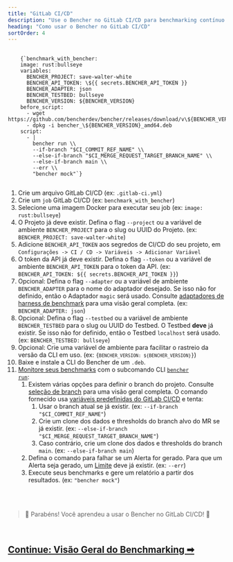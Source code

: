 ```yaml
---
title: "GitLab CI/CD"
description: "Use o Bencher no GitLab CI/CD para benchmarking contínuo em solicitações de merge"
heading: "Como usar o Bencher no GitLab CI/CD"
sortOrder: 4
---
```



<pre>
  <code>
    {`benchmark_with_bencher:
    image: rust:bullseye
    variables:
      BENCHER_PROJECT: save-walter-white
      BENCHER_API_TOKEN: \${{ secrets.BENCHER_API_TOKEN }}
      BENCHER_ADAPTER: json
      BENCHER_TESTBED: bullseye
      BENCHER_VERSION: ${BENCHER_VERSION}
    before_script:
      - wget https://github.com/bencherdev/bencher/releases/download/v\${BENCHER_VERSION}/bencher_\${BENCHER_VERSION}_amd64.deb
      - dpkg -i bencher_\${BENCHER_VERSION}_amd64.deb
    script:
      - |
        bencher run \\
        --if-branch "$CI_COMMIT_REF_NAME" \\
        --else-if-branch "$CI_MERGE_REQUEST_TARGET_BRANCH_NAME" \\
        --else-if-branch main \\
        --err \\
        "bencher mock"`}
  </code>
</pre>

1. Crie um arquivo GitLab CI/CD (ex: `.gitlab-ci.yml`)
1. Crie um `job` GitLab CI/CD (ex: `benchmark_with_bencher`)
1. Selecione uma imagem Docker para executar seu job (ex: `image: rust:bullseye`)
1. O Projeto já deve existir. Defina o flag `--project` ou a variável de ambiente `BENCHER_PROJECT` para o slug ou UUID do Projeto. (ex: `BENCHER_PROJECT: save-walter-white`)
1. Adicione `BENCHER_API_TOKEN` aos segredos de CI/CD do seu projeto, em `Configurações -> CI / CD -> Variáveis -> Adicionar Variável`
1. O token da API já deve existir. Defina o flag `--token` ou a variável de ambiente `BENCHER_API_TOKEN` para o token da API. (ex: `BENCHER_API_TOKEN: ${{ secrets.BENCHER_API_TOKEN }}`)
1. Opcional: Defina o flag `--adapter` ou a variável de ambiente `BENCHER_ADAPTER` para o nome do adaptador desejado. Se isso não for definido, então o Adaptador `magic` será usado. Consulte [adaptadores de harness de benchmark](/pt/docs/explanation/adapters/) para uma visão geral completa. (ex: `BENCHER_ADAPTER: json`)
1. Opcional: Defina o flag `--testbed` ou a variável de ambiente `BENCHER_TESTBED` para o slug ou UUID do Testbed. O Testbed **deve** já existir. Se isso não for definido, então o Testbed `localhost` será usado. (ex: `BENCHER_TESTBED: bullseye`)
1. Opcional: Crie uma variável de ambiente para facilitar o rastreio da versão da CLI em uso. (ex: <code>{`BENCHER_VERSION: ${BENCHER_VERSION}`}</code>)
1. Baixe e instale a CLI do Bencher de um `.deb`.
1. [Monitore seus benchmarks](/pt/docs/how-to/track-benchmarks/) com o subcomando CLI <code><a href="/pt/docs/explanation/bencher-run/">bencher run</a></code>:
    1. Existem várias opções para definir o branch do projeto. Consulte [seleção de branch](/pt/docs/explanation/branch-selection/) para uma visão geral completa. O comando fornecido usa [variáveis predefinidas do GitLab CI/CD](https://docs.gitlab.com/ee/ci/variables/predefined_variables.html) e tenta:
        1. Usar o branch atual se já existir. (ex: `--if-branch "$CI_COMMIT_REF_NAME"`)
        1. Crie um clone dos dados e thresholds do branch alvo do MR se já existir. (ex: `--else-if-branch  "$CI_MERGE_REQUEST_TARGET_BRANCH_NAME"`)
        1. Caso contrário, crie um clone dos dados e thresholds do branch `main`. (ex: `--else-if-branch main`)
    1. Defina o comando para falhar se um Alerta for gerado. Para que um Alerta seja gerado, um [Limite](/pt/docs/explanation/thresholds/) deve já existir. (ex: `--err`)
    1. Execute seus benchmarks e gere um relatório a partir dos resultados. (ex: `"bencher mock"`)

<br />
<br />

> 🐰 Parabéns! Você aprendeu a usar o Bencher no GitLab CI/CD! 🎉

<br />

<h2><a href="/pt/docs/explanation/benchmarking/">Continue: Visão Geral do Benchmarking ➡</a></h2>
